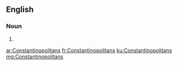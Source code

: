 ==English==

===Noun===
{{head|en|plural}}

# {{plural of|Constantinopolitan|lang=en}}

[[ar:Constantinopolitans]]
[[fr:Constantinopolitans]]
[[ku:Constantinopolitans]]
[[mg:Constantinopolitans]]